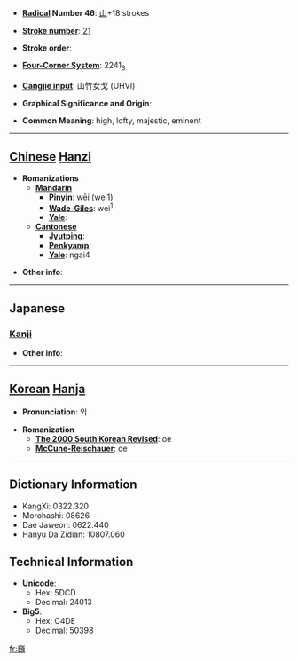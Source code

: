 * '''[[Wiktionary:Chinese radical index| Radical]] Number 46''': [[Wiktionary:Chinese radical index 山|山]]+18 strokes

* '''[[Wiktionary:Chinese total strokes index|Stroke number]]''': [[Wiktionary:Chinese total strokes index 21|21]]

* '''Stroke order''': 

* '''[[Wiktionary:Chinese four corner index|Four-Corner System]]''': 2241<sub>3</sub>

* '''[[Wiktionary:Chinese Cangjie index|Cangjie input]]''': 山竹女戈 (UHVI)

* '''Graphical Significance and Origin''': 

* '''Common Meaning''': high, lofty, majestic, eminent

----

== [[Chinese]] [[Hanzi]] ==

* '''Romanizations'''
** '''[[Mandarin]]'''
*** '''[[Pinyin]]''': wēi (wei1)
*** '''[[Wade-Giles]]''': wei<sup>1</sup>
*** '''[[Yale]]''': 
** '''[[Cantonese]]'''
*** '''[[Jyutping]]''':
*** '''[[Penkyamp]]''': 
*** '''[[Yale]]''': ngai4

* '''Other info''': 

----

==Japanese==
===[[Kanji]]===
{{kanji|on readings=[[ぎ]] (gi)
|kun readings=[[たかい]] (takai)
}}

* '''Other info''':  

----

== [[Korean]] [[Hanja]] ==

* '''Pronunciation''': 외

* '''Romanization'''
** '''[[The 2000 South Korean Revised Romanization|The 2000 South Korean Revised]]''': oe
** '''[[McCune-Reischauer]]''': oe

----

== Dictionary Information ==

* KangXi: 0322.320
* Morohashi: 08626
* Dae Jaweon: 0622.440
* Hanyu Da Zidian: 10807.060

== Technical Information ==

* '''Unicode''':
** Hex: 5DCD
** Decimal: 24013
* '''Big5''':
** Hex: C4DE
** Decimal: 50398

[[fr:巍]]